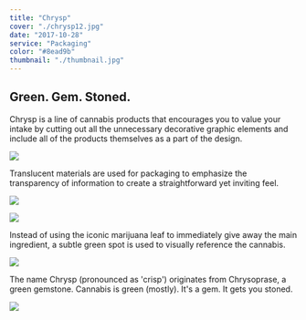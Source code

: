 ```yaml
---
title: "Chrysp"
cover: "./chrysp12.jpg"
date: "2017-10-28"
service: "Packaging"
color: "#8ead9b"
thumbnail: "./thumbnail.jpg"
---
```


## Green. Gem. Stoned.

Chrysp is a line of cannabis products that encourages you to value your intake by cutting out all the unnecessary decorative graphic elements and include all of the products themselves as a part of the design.

<img src="./chrysp7.gif" style="max-width:100%"/>

Translucent materials are used for packaging to emphasize the transparency of information to create a straightforward yet inviting feel.

![](./chrysp1.jpg)

![](./chrysp2.jpg)

Instead of using the iconic marijuana leaf to immediately give away the main ingredient, a subtle green spot is used to visually reference the cannabis.

![](./chrysp5.jpg)

The name Chrysp (pronounced as 'crisp') originates from Chrysoprase, a green gemstone. Cannabis is green (mostly). It's a gem. It gets you stoned.

![](./chrysp3.jpg)
